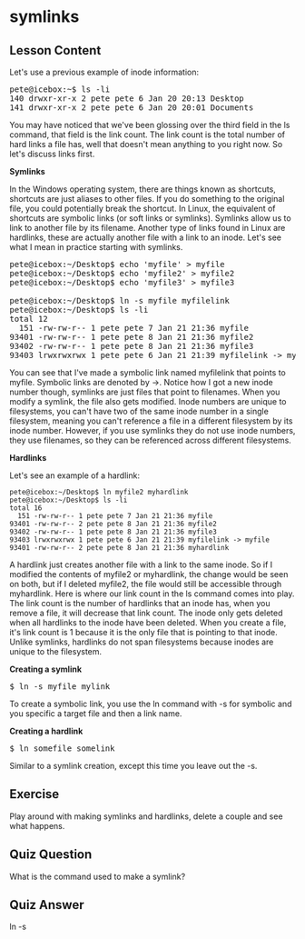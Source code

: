 # symlinks

## Lesson Content

Let's use a previous example of inode information: 

<pre>
pete@icebox:~$ ls -li
140 drwxr-xr-x 2 pete pete 6 Jan 20 20:13 Desktop
141 drwxr-xr-x 2 pete pete 6 Jan 20 20:01 Documents
</pre>

You may have noticed that we've been glossing over the third field in the ls command, that field is the link count. The link count is the total number of hard links a file has, well that doesn't mean anything to you right now. So let's discuss links first. 

<b>Symlinks</b>

In the Windows operating system, there are things known as shortcuts, shortcuts are just aliases to other files. If you do something to the original file, you could potentially break the shortcut. In Linux, the equivalent of shortcuts are symbolic links (or soft links or symlinks). Symlinks allow us to link to another file by its filename. Another type of links found in Linux are hardlinks, these are actually another file with a link to an inode. Let's see what I mean in practice starting with symlinks.

<pre>
pete@icebox:~/Desktop$ echo 'myfile' > myfile
pete@icebox:~/Desktop$ echo 'myfile2' > myfile2
pete@icebox:~/Desktop$ echo 'myfile3' > myfile3

pete@icebox:~/Desktop$ ln -s myfile myfilelink
pete@icebox:~/Desktop$ ls -li
total 12
  151 -rw-rw-r-- 1 pete pete 7 Jan 21 21:36 myfile
93401 -rw-rw-r-- 1 pete pete 8 Jan 21 21:36 myfile2
93402 -rw-rw-r-- 1 pete pete 8 Jan 21 21:36 myfile3
93403 lrwxrwxrwx 1 pete pete 6 Jan 21 21:39 myfilelink -> myfile
</pre>

You can see that I've made a symbolic link named myfilelink that points to myfile. Symbolic links are denoted by ->. Notice how I got a new inode number though, symlinks are just files that point to filenames. When you modify a symlink, the file also gets modified. Inode numbers are unique to filesystems, you can't have two of the same inode number in a single filesystem, meaning you can't reference a file in a different filesystem by its inode number. However, if you use symlinks they do not use inode numbers, they use filenames, so they can be referenced across different filesystems. 

<b>Hardlinks</b>

Let's see an example of a hardlink:

```
pete@icebox:~/Desktop$ ln myfile2 myhardlink
pete@icebox:~/Desktop$ ls -li
total 16
  151 -rw-rw-r-- 1 pete pete 7 Jan 21 21:36 myfile
93401 -rw-rw-r-- 2 pete pete 8 Jan 21 21:36 myfile2
93402 -rw-rw-r-- 1 pete pete 8 Jan 21 21:36 myfile3
93403 lrwxrwxrwx 1 pete pete 6 Jan 21 21:39 myfilelink -> myfile
93401 -rw-rw-r-- 2 pete pete 8 Jan 21 21:36 myhardlink
```

A hardlink just creates another file with a link to the same inode. So if I modified the contents of myfile2 or myhardlink, the change would be seen on both, but if I deleted myfile2, the file would still be accessible through myhardlink. Here is where our link count in the ls command comes into play. The link count is the number of hardlinks that an inode has, when you remove a file, it will decrease that link count. The inode only gets deleted when all hardlinks to the inode have been deleted. When you create a file, it's link count is 1 because it is the only file that is pointing to that inode. Unlike symlinks, hardlinks do not span filesystems because inodes are unique to the filesystem. 

<b>Creating a symlink</b>

<pre>
$ ln -s myfile mylink
</pre>

To create a symbolic link, you use the ln command with -s for symbolic and you specific a target file and then a link name. 

<b>Creating a hardlink</b>

<pre>
$ ln somefile somelink
</pre>

Similar to a symlink creation, except this time you leave out the -s.

## Exercise

Play around with making symlinks and hardlinks, delete a couple and see what happens.

## Quiz Question

What is the command used to make a symlink?

## Quiz Answer

ln -s
